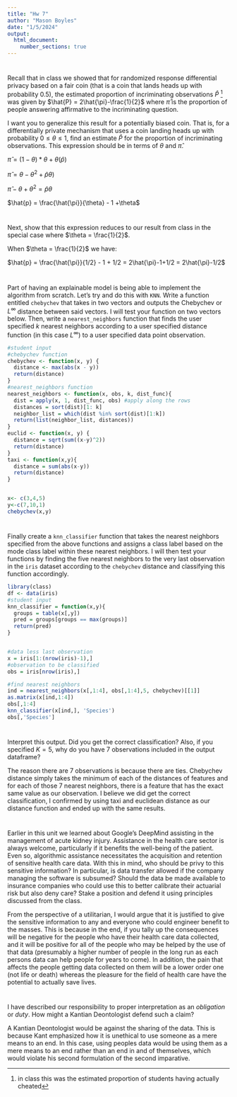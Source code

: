 ```yaml
---
title: "Hw 7"
author: "Mason Boyles"
date: "1/5/2024"
output: 
  html_document:
    number_sections: true
---
```


# 
Recall that in class we showed that for randomized response differential privacy based on a fair coin (that is a coin that lands heads up with probability $0.5$), the estimated proportion of incriminating observations $\hat{P}$ ^[in class this was the estimated proportion of students having actually cheated] was given by $\hat{P} = 2\hat{\pi}-\frac{1}{2}$ where $\hat{\pi}$ is the proportion of people answering affirmative to the incriminating question.  

I want you to generalize this result for a potentially biased coin.  That is, for a differentially private mechanism that uses a coin landing heads up with probability $0 \leq \theta \leq 1$, find an estimate $\hat{P}$ for the proportion of incriminating observations.  This expression should be in terms of $\theta$ and $\hat{\pi}$.  

$\hat{\pi} = (1-\theta)*\theta+\theta(\hat{p})$

$\hat{\pi} = \theta-\theta^2+\hat{p}\theta)$

$\hat{\pi} - \theta + \theta^2 = \hat{p}\theta$

$\hat{p} = \frac{\hat{\pi}}{\theta} - 1 +\theta$

#
Next, show that this expression reduces to our result from class in the special case where $\theta = \frac{1}{2}$.

When $\theta = \frac{1}{2}$ we have:

$\hat{p} = \frac{\hat{\pi}}{1/2} - 1 + 1/2 = 2\hat{\pi}-1+1/2 = 2\hat{\pi}-1/2$


#
Part of having an explainable model is being able to implement the algorithm from scratch.  Let's try and do this with `KNN`.  Write a function entitled `chebychev` that takes in two vectors and outputs the Chebychev or $L^\infty$ distance between said vectors.  I will test your function on two vectors below.  Then, write a `nearest_neighbors` function that finds the user specified $k$ nearest neighbors according to a user specified distance function (in this case $L^\infty$) to a user specified data point observation.  

```r
#student input
#chebychev function
chebychev <- function(x, y) {
  distance <- max(abs(x - y))
  return(distance)
}
#nearest_neighbors function
nearest_neighbors <- function(x, obs, k, dist_func){
  dist = apply(x, 1, dist_func, obs) #apply along the rows
  distances = sort(dist)[1: k]
  neighbor_list = which(dist %in% sort(dist)[1:k])
  return(list(neighbor_list, distances))
}
euclid <- function(x, y) {
  distance = sqrt(sum((x-y)^2))
  return(distance)
}
taxi <- function(x,y){
  distance = sum(abs(x-y))
  return(distance)
}


x<- c(3,4,5)
y<-c(7,10,1)
chebychev(x,y)

```

#
Finally create a `knn_classifier` function that takes the nearest neighbors specified from the above functions and assigns a class label based on the mode class label within these nearest neighbors.  I will then test your functions by finding the five nearest neighbors to the very last observation in the `iris` dataset according to the `chebychev` distance and classifying this function accordingly.  

```r
library(class)
df <- data(iris) 
#student input
knn_classifier = function(x,y){
  groups = table(x[,y])
  pred = groups[groups == max(groups)]
  return(pred)
}


#data less last observation
x = iris[1:(nrow(iris)-1),]
#observation to be classified
obs = iris[nrow(iris),]

#find nearest neighbors
ind = nearest_neighbors(x[,1:4], obs[,1:4],5, chebychev)[[1]]
as.matrix(x[ind,1:4])
obs[,1:4]
knn_classifier(x[ind,], 'Species')
obs[,'Species']

```

# 
Interpret this output.  Did you get the correct classification?  Also, if you specified $K=5$, why do you have $7$ observations included in the output dataframe?

The reason there are 7 observations is because there are ties. Chebychev distance simply takes the minimum of each of the distances of features and for each of those 7 nearest neighbors, there is a feature that has the exact same value as our observation. I believe we did get the correct classification, I confirmed by using taxi and euclidean distance as our distance function and ended up with the same results.


#
Earlier in this unit we learned about Google's DeepMind assisting in the management of acute kidney injury.  Assistance in the health care sector is always welcome, particularly if it benefits the well-being of the patient.  Even so, algorithmic assistance necessitates the acquisition and retention of sensitive health care data.  With this in mind, who should be privy to this sensitive information?  In particular, is data transfer allowed if the company managing the software is subsumed?  Should the data be made available to insurance companies who could use this to better calibrate their actuarial risk but also deny care?  Stake a position and defend it using principles discussed from the class.  

From the perspective of a utilitarian, I would argue that it is justified to give the sensitive information to any and everyone who could engineer benefit to the masses. This is because in the end, if you tally up the consequences will be negative for the people who have their health care data collected, and it will be positive for all of the people who may be helped by the use of that data (presumably a higher number of people in the long run as each persons data can help people for years to come). In addition, the pain that affects the people getting data collected on them will be a lower order one (not life or death) whereas the pleasure for the field of health care have the potential to actually save lives.

#
I have described our responsibility to proper interpretation as an *obligation* or *duty*.  How might a Kantian Deontologist defend such a claim?  

A Kantian Deontologist would be against the sharing of the data. This is because Kant emphasized how it is unethical to use someone as a mere means to an end. In this case, using peoples data would be using them as a mere means to an end rather than an end in and of themselves, which would violate his second formulation of the second imparative.



